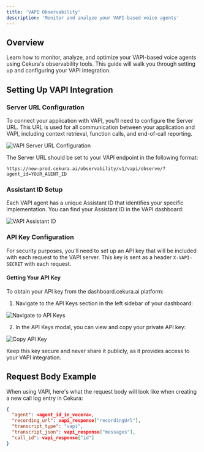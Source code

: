 ---
title: 'VAPI Observability'
description: 'Monitor and analyze your VAPI-based voice agents'
---

## Overview

Learn how to monitor, analyze, and optimize your VAPI-based voice agents using Cekura's observability tools. This guide will walk you through setting up and configuring your VAPI integration.

## Setting Up VAPI Integration

### Server URL Configuration

To connect your application with VAPI, you'll need to configure the Server URL. This URL is used for all communication between your application and VAPI, including context retrieval, function calls, and end-of-call reporting.

<img src="/images/vapi-observe.png" alt="VAPI Server URL Configuration" />

The Server URL should be set to your VAPI endpoint in the following format:
```
https://new-prod.cekura.ai/observability/v1/vapi/observe/?agent_id=YOUR_AGENT_ID
```

### Assistant ID Setup

Each VAPI agent has a unique Assistant ID that identifies your specific implementation. You can find your Assistant ID in the VAPI dashboard:

<img src="/images/vapi-assistant-id.png" alt="VAPI Assistant ID" />

### API Key Configuration

For security purposes, you'll need to set up an API key that will be included with each request to the VAPI server. This key is sent as a header `X-VAPI-SECRET` with each request.

#### Getting Your API Key

To obtain your API key from the dashboard.cekura.ai platform:

1. Navigate to the API Keys section in the left sidebar of your dashboard:

<img src="/images/get-vocera-api-key-1.png" alt="Navigate to API Keys" />

2. In the API Keys modal, you can view and copy your private API key:

<img src="/images/get-vocera-api-key-2.png" alt="Copy API Key" />

Keep this key secure and never share it publicly, as it provides access to your VAPI integration.

## Request Body Example

When using VAPI, here's what the request body will look like when creating a new call log entry in Cekura:

```json
{
  "agent": <agent_id_in_vocera>,
  "recording_url": vapi_response["recordingUrl"],
  "transcript_type": "vapi",
  "transcript_json": vapi_response["messages"],
  "call_id": vapi_response["id"]
}
```